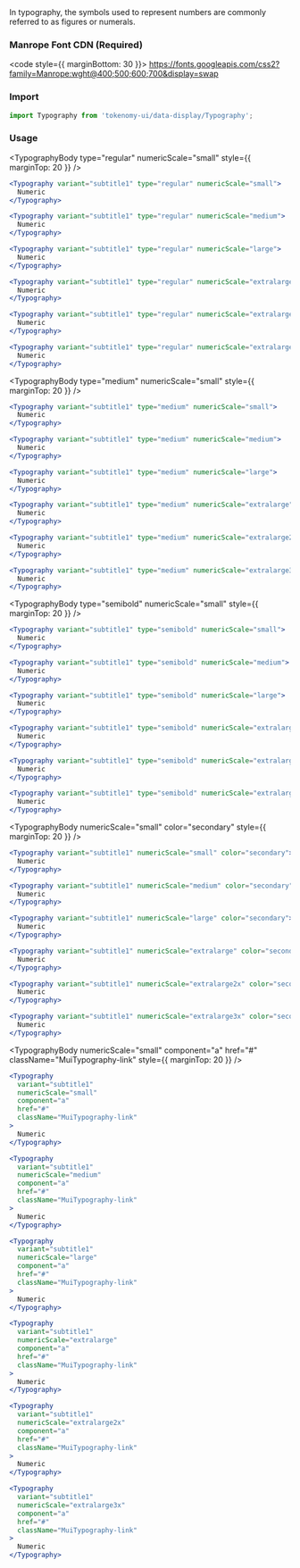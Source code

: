 
<Title>Numeric</Title>
<Subtitle>
  In typography, the symbols used to represent numbers are commonly referred to
  as figures or numerals.
</Subtitle>

### Manrope Font CDN (Required)

<code style={{ marginBottom: 30 }}>
  https://fonts.googleapis.com/css2?family=Manrope:wght@400;500;600;700&display=swap
</code>

### Import

```jsx
import Typography from 'tokenomy-ui/data-display/Typography';
```

### Usage

<TabsState initial="regular">
  <div id="regular" title="Regular"><div>

<TypographyBody type="regular" numericScale="small" style={{ marginTop: 20 }} />

```jsx
<Typography variant="subtitle1" type="regular" numericScale="small">
  Numeric
</Typography>
```

<TypographyBody type="regular" numericScale="medium" />

```jsx
<Typography variant="subtitle1" type="regular" numericScale="medium">
  Numeric
</Typography>
```

<TypographyBody type="regular" numericScale="large" />

```jsx
<Typography variant="subtitle1" type="regular" numericScale="large">
  Numeric
</Typography>
```

<TypographyBody type="regular" numericScale="extralarge" />

```jsx
<Typography variant="subtitle1" type="regular" numericScale="extralarge">
  Numeric
</Typography>
```

<TypographyBody type="regular" numericScale="extralarge2x" />

```jsx
<Typography variant="subtitle1" type="regular" numericScale="extralarge2x">
  Numeric
</Typography>
```

<TypographyBody type="regular" numericScale="extralarge3x" />

```jsx
<Typography variant="subtitle1" type="regular" numericScale="extralarge3x">
  Numeric
</Typography>
```

  </div></div>
  <div id="medium" title="Medium"><div>

<TypographyBody type="medium" numericScale="small" style={{ marginTop: 20 }} />

```jsx
<Typography variant="subtitle1" type="medium" numericScale="small">
  Numeric
</Typography>
```

<TypographyBody type="medium" numericScale="medium" />

```jsx
<Typography variant="subtitle1" type="medium" numericScale="medium">
  Numeric
</Typography>
```

<TypographyBody type="medium" numericScale="large" />

```jsx
<Typography variant="subtitle1" type="medium" numericScale="large">
  Numeric
</Typography>
```

<TypographyBody type="medium" numericScale="extralarge" />

```jsx
<Typography variant="subtitle1" type="medium" numericScale="extralarge">
  Numeric
</Typography>
```

<TypographyBody type="medium" numericScale="extralarge2x" />

```jsx
<Typography variant="subtitle1" type="medium" numericScale="extralarge2x">
  Numeric
</Typography>
```

<TypographyBody type="medium" numericScale="extralarge3x" />

```jsx
<Typography variant="subtitle1" type="medium" numericScale="extralarge3x">
  Numeric
</Typography>
```

  </div></div>  
  <div id="semibold" title="Semibold"><div>

<TypographyBody
  type="semibold"
  numericScale="small"
  style={{ marginTop: 20 }}
/>

```jsx
<Typography variant="subtitle1" type="semibold" numericScale="small">
  Numeric
</Typography>
```

<TypographyBody type="semibold" numericScale="medium" />

```jsx
<Typography variant="subtitle1" type="semibold" numericScale="medium">
  Numeric
</Typography>
```

<TypographyBody type="semibold" numericScale="large" />

```jsx
<Typography variant="subtitle1" type="semibold" numericScale="large">
  Numeric
</Typography>
```

<TypographyBody type="semibold" numericScale="extralarge" />

```jsx
<Typography variant="subtitle1" type="semibold" numericScale="extralarge">
  Numeric
</Typography>
```

<TypographyBody type="semibold" numericScale="extralarge2x" />

```jsx
<Typography variant="subtitle1" type="semibold" numericScale="extralarge2x">
  Numeric
</Typography>
```

<TypographyBody type="semibold" numericScale="extralarge3x" />

```jsx
<Typography variant="subtitle1" type="semibold" numericScale="extralarge3x">
  Numeric
</Typography>
```

  </div></div>

  <div id="secondary" title="Secondary"><div>

<TypographyBody
  numericScale="small"
  color="secondary"
  style={{ marginTop: 20 }}
/>

```jsx
<Typography variant="subtitle1" numericScale="small" color="secondary">
  Numeric
</Typography>
```

<TypographyBody numericScale="medium" color="secondary" />

```jsx
<Typography variant="subtitle1" numericScale="medium" color="secondary">
  Numeric
</Typography>
```

<TypographyBody numericScale="large" color="secondary" />

```jsx
<Typography variant="subtitle1" numericScale="large" color="secondary">
  Numeric
</Typography>
```

<TypographyBody numericScale="extralarge" color="secondary" />

```jsx
<Typography variant="subtitle1" numericScale="extralarge" color="secondary">
  Numeric
</Typography>
```

<TypographyBody numericScale="extralarge2x" color="secondary" />

```jsx
<Typography variant="subtitle1" numericScale="extralarge2x" color="secondary">
  Numeric
</Typography>
```

<TypographyBody numericScale="extralarge3x" color="secondary" />

```jsx
<Typography variant="subtitle1" numericScale="extralarge3x" color="secondary">
  Numeric
</Typography>
```

  </div></div>

  <div id="link" title="Link"><div>

<TypographyBody
  numericScale="small"
  component="a"
  href="#"
  className="MuiTypography-link"
  style={{ marginTop: 20 }}
/>

```jsx
<Typography
  variant="subtitle1"
  numericScale="small"
  component="a"
  href="#"
  className="MuiTypography-link"
>
  Numeric
</Typography>
```

<TypographyBody
  numericScale="medium"
  component="a"
  href="#"
  className="MuiTypography-link"
/>

```jsx
<Typography
  variant="subtitle1"
  numericScale="medium"
  component="a"
  href="#"
  className="MuiTypography-link"
>
  Numeric
</Typography>
```

<TypographyBody
  numericScale="large"
  component="a"
  href="#"
  className="MuiTypography-link"
/>

```jsx
<Typography
  variant="subtitle1"
  numericScale="large"
  component="a"
  href="#"
  className="MuiTypography-link"
>
  Numeric
</Typography>
```

<TypographyBody
  numericScale="extralarge"
  component="a"
  href="#"
  className="MuiTypography-link"
/>

```jsx
<Typography
  variant="subtitle1"
  numericScale="extralarge"
  component="a"
  href="#"
  className="MuiTypography-link"
>
  Numeric
</Typography>
```

<TypographyBody
  numericScale="extralarge2x"
  component="a"
  href="#"
  className="MuiTypography-link"
/>

```jsx
<Typography
  variant="subtitle1"
  numericScale="extralarge2x"
  component="a"
  href="#"
  className="MuiTypography-link"
>
  Numeric
</Typography>
```

<TypographyBody
  numericScale="extralarge3x"
  component="a"
  href="#"
  className="MuiTypography-link"
/>

```jsx
<Typography
  variant="subtitle1"
  numericScale="extralarge3x"
  component="a"
  href="#"
  className="MuiTypography-link"
>
  Numeric
</Typography>
```

  </div></div>
</TabsState>
